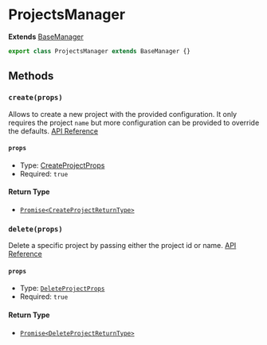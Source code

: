 # ProjectsManager

**Extends** [BaseManager](/docs/classes/managers/BaseManager)

```typescript
export class ProjectsManager extends BaseManager {}
```

## Methods

### `create(props)`

Allows to create a new project with the provided configuration. It only requires the project `name` but more configuration can be provided to override the defaults. [API Reference](https://vercel.com/docs/rest-api/endpoints#create-a-new-project)

#### `props`

- Type: [CreateProjectProps](/docs/types/projects/CreateProjectProps)
- Required: `true`

#### Return Type

- [`Promise<CreateProjectReturnType>`](/docs/types/projects/CreateProjectReturnType)

### `delete(props)`

Delete a specific project by passing either the project id or name. [API Reference](https://vercel.com/docs/rest-api/endpoints#delete-a-project)

#### `props`

- Type: [`DeleteProjectProps`](/docs/types/projects/DeleteProjectProps)
- Required: `true`

#### Return Type

- [`Promise<DeleteProjectReturnType>`](/docs/types/projects/DeleteProjectReturnType)
